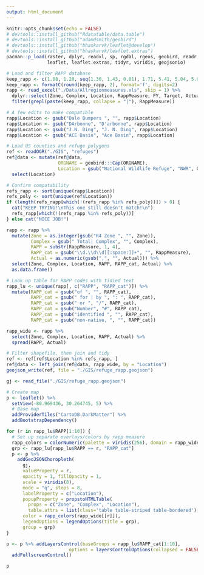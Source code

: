 ```yaml
---
output: html_document
---
```

  
```r
knitr::opts_chunk$set(echo = FALSE)
# devtools::install_github("Rdatatable/data.table")
# devtools::install_github("adamdsmith/geobird")
# devtools::install_github("bhaskarvk/leaflet@develop")
# devtools::install_github("bhaskarvk/leaflet.extras")
pacman::p_load(raster, dplyr, readxl, sp, rgdal, rgeos, geobird, readr,
               leaflet, leaflet.extras, tidyr, viridis, geojsonio)

# Load and filter RAPP database
keep_rapp <- c(1.08, 1.20, seq(1.30, 1.43, 0.01), 1.71, 5.41, 5.04, 5.07, 5.47, 6.09, 7.06)
keep_rapp <- formatC(round(keep_rapp, 2), format='f', digits=2)
rapp <- read_excel("./Data/Allregionmeasures.xls", skip = 1) %>%
  dplyr::select(Zone, Complex, Location, RappMeasure, FY, Target, Actual) %>%
  filter(grepl(paste(keep_rapp, collapse = "|"), RappMeasure))

# A few edits to make compatible
rapp$Location <- gsub("Dale Bumpers ", "", rapp$Location)
rapp$Location <- gsub("DArbonne", "D'arbonne", rapp$Location)
rapp$Location <- gsub("J.N. Ding", "J. N. Ding", rapp$Location)
rapp$Location <- gsub("ACE Basin", "Ace Basin", rapp$Location)
```

```r
# Load US counties and refuge polygons
ref <- readOGR("./GIS", "refuges")
ref@data <- mutate(ref@data,
                   ORGNAME = geobird:::Cap(ORGNAME),
                   Location = gsub("National Wildlife Refuge", "NWR", ORGNAME)) %>%
  select(Location)
```

```r
# Confirm compatability
refs_rapp <- sort(unique(rapp$Location))
refs_poly <- sort(unique(ref$Location))
if (length(refs_rapp[which(!(refs_rapp %in% refs_poly))]) > 0) {
  cat("KEEP TRYING!\nThis one still doesn't match!\n")
  refs_rapp[which(!(refs_rapp %in% refs_poly))]
} else cat("NICE JOB!")
```

```r
rapp <- rapp %>% 
  mutate(Zone = as.integer(gsub("R4 Zone ", "", Zone)),
         Complex = gsub(" Total| Complex", "", Complex),
         RAPP = substr(RappMeasure, 1, 4),
         RAPP_cat = gsub("\\d.\\d\\d[[:space:]]+", "", RappMeasure),
         Actual = as.numeric(gsub(",", "", Actual))) %>%
  select(Zone, Complex, Location, RAPP, RAPP_cat, Actual) %>%
  as.data.frame()

# Look up table for RAPP codes with tidied text
rapp_lu <- unique(rapp[, c("RAPP", "RAPP_cat")]) %>%
  mutate(RAPP_cat = gsub("of ", "", RAPP_cat),
         RAPP_cat = gsub(" for | by ", ": ", RAPP_cat),
         RAPP_cat = gsub(" or ", "/", RAPP_cat),
         RAPP_cat = gsub("Number", "#", RAPP_cat),
         RAPP_cat = gsub("identified ", "", RAPP_cat),
         RAPP_cat = gsub("non-native, ", "", RAPP_cat))

rapp_wide <- rapp %>%
  select(Zone, Complex, Location, RAPP, Actual) %>%
  spread(RAPP, Actual)
```

```r
# Filter shapefile, then join and tidy
ref <- ref[ref$Location %in% refs_rapp, ]
ref@data <- left_join(ref@data, rapp_wide, by = "Location") 
geojson_write(ref, file = "./GIS/refuge_rapp.geojson")
```

```r
gj <- read_file("./GIS/refuge_rapp.geojson")

# Create map
p <- leaflet() %>%
  setView(-80.969436, 30.264745, 5) %>%
  # Base map 
  addProviderTiles("CartoDB.DarkMatter") %>%
  addBootstrapDependency()

for (r in rapp_lu$RAPP[1:10]) {
  # Set up separate overlays/colors by rapp measure
  rapp_colors = colorNumeric(palette = viridis(256), domain = rapp_wide[[r]])
  grp <- rapp_lu[rapp_lu$RAPP == r, "RAPP_cat"]
  p <- p %>% 
    addGeoJSONChoropleth(
      gj,
      valueProperty = r,
      opacity = 1, fillOpacity = 1,
      scale = viridis(8), 
      mode = "q", steps = 8,
      labelProperty = c("Location"),
      popupProperty = propstoHTMLTable(
        props = c("Zone", "Complex", "Location"),
        table.attrs = list(class='table table-striped table-bordered'), drop.na = T),
      color = rapp_colors(rapp_wide[[r]]), 
      legendOptions = legendOptions(title = grp),
      group = grp)
}

p <- p %>% addLayersControl(baseGroups = rapp_lu$RAPP_cat[1:10],
                       options = layersControlOptions(collapsed = FALSE)) %>%
  addFullscreenControl()

p

```







